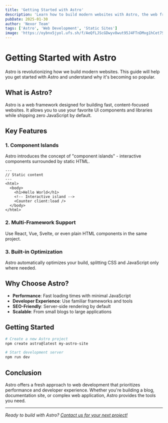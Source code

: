 ```yaml
---
title: 'Getting Started with Astro'
description: 'Learn how to build modern websites with Astro, the web framework for content-driven websites.'
pubDate: 2025-01-30
author: 'Nexor Team'
tags: ['Astro', 'Web Development', 'Static Sites']
image: 'https://oybnx5jyol.ufs.sh/f/AeQfLJScGDwyv8wut95J4FTnDMxg1hCet7Sb3IrzQHp0Aw9X'
---
```


# Getting Started with Astro

Astro is revolutionizing how we build modern websites. This guide will help you get started with Astro and understand why it's becoming so popular.

## What is Astro?

Astro is a web framework designed for building fast, content-focused websites. It allows you to use your favorite UI components and libraries while shipping zero JavaScript by default.

## Key Features

### 1. Component Islands

Astro introduces the concept of "component islands" - interactive components surrounded by static HTML.

```astro
---
// Static content
---
<html>
  <body>
    <h1>Hello World</h1>
    <!-- Interactive island -->
    <Counter client:load />
  </body>
</html>
```

### 2. Multi-Framework Support

Use React, Vue, Svelte, or even plain HTML components in the same project.

### 3. Built-in Optimization

Astro automatically optimizes your build, splitting CSS and JavaScript only where needed.

## Why Choose Astro?

- **Performance**: Fast loading times with minimal JavaScript
- **Developer Experience**: Use familiar frameworks and tools
- **SEO-Friendly**: Server-side rendering by default
- **Scalable**: From small blogs to large applications

## Getting Started

```bash
# Create a new Astro project
npm create astro@latest my-astro-site

# Start development server
npm run dev
```

## Conclusion

Astro offers a fresh approach to web development that prioritizes performance and developer experience. Whether you're building a blog, documentation site, or complex web application, Astro provides the tools you need.

---

_Ready to build with Astro? [Contact us for your next project!](/contact)_
